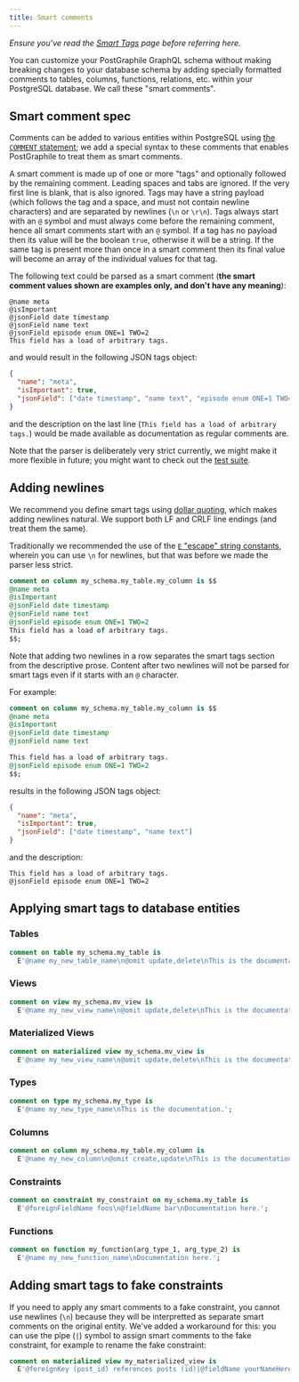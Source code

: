 ```yaml
---
title: Smart comments
---
```



_Ensure you've read the [Smart Tags](./smart-tags) page before referring here._

<p className={styles.intro}>

You can customize your PostGraphile GraphQL schema without making breaking
changes to your database schema by adding specially formatted comments to
tables, columns, functions, relations, etc. within your PostgreSQL database. We
call these "smart comments".

</p>

## Smart comment spec

Comments can be added to various entities within PostgreSQL using
[the `COMMENT` statement](https://www.postgresql.org/docs/current/sql-comment.html);
we add a special syntax to these comments that enables PostGraphile to treat
them as smart comments.

A smart comment is made up of one or more "tags" and optionally followed by the
remaining comment. Leading spaces and tabs are ignored. If the very first line
is blank, that is also ignored. Tags may have a string payload (which follows
the tag and a space, and must not contain newline characters) and are separated
by newlines (`\n` or `\r\n`). Tags always start with an `@` symbol and must
always come before the remaining comment, hence all smart comments start with
an `@` symbol. If a tag has no payload then its value will be the boolean
`true`, otherwise it will be a string. If the same tag is present more than
once in a smart comment then its final value will become an array of the
individual values for that tag.

The following text could be parsed as a smart comment (**the smart comment
values shown are examples only, and don't have any meaning**):

```
@name meta
@isImportant
@jsonField date timestamp
@jsonField name text
@jsonField episode enum ONE=1 TWO=2
This field has a load of arbitrary tags.
```

and would result in the following JSON tags object:

```json
{
  "name": "meta",
  "isImportant": true,
  "jsonField": ["date timestamp", "name text", "episode enum ONE=1 TWO=2"]
}
```

and the description on the last line
(`This field has a load of arbitrary tags.`) would be made available as
documentation as regular comments are.

Note that the parser is deliberately very strict currently, we might make it
more flexible in future; you might want to check out the
[test suite](https://github.com/graphile/graphile-engine/blob/master/packages/graphile-build-pg/__tests__/tags.test.js).

## Adding newlines

We recommend you define smart tags using [dollar
quoting](https://www.postgresql.org/docs/current/sql-syntax-lexical.html#SQL-SYNTAX-DOLLAR-QUOTING),
which makes adding newlines natural. We support both LF and CRLF line endings
(and treat them the same).

Traditionally we recommended the use of the
[`E` "escape" string constants](https://www.postgresql.org/docs/current/static/sql-syntax-lexical.html#SQL-SYNTAX-CONSTANTS),
wherein you can use `\n` for newlines, but that was before we made the parser less strict.

```sql
comment on column my_schema.my_table.my_column is $$
@name meta
@isImportant
@jsonField date timestamp
@jsonField name text
@jsonField episode enum ONE=1 TWO=2
This field has a load of arbitrary tags.
$$;
```

Note that adding two newlines in a row separates the smart tags section from the
descriptive prose. Content after two newlines will not be parsed for smart tags
even if it starts with an `@` character.

For example:

```sql
comment on column my_schema.my_table.my_column is $$
@name meta
@isImportant
@jsonField date timestamp
@jsonField name text

This field has a load of arbitrary tags.
@jsonField episode enum ONE=1 TWO=2
$$;
```

results in the following JSON tags object:

```json
{
  "name": "meta",
  "isImportant": true,
  "jsonField": ["date timestamp", "name text"]
}
```

and the description:

```
This field has a load of arbitrary tags.
@jsonField episode enum ONE=1 TWO=2
```

## Applying smart tags to database entities

### Tables

```sql
comment on table my_schema.my_table is
  E'@name my_new_table_name\n@omit update,delete\nThis is the documentation.';
```

### Views

```sql
comment on view my_schema.mv_view is
  E'@name my_new_view_name\n@omit update,delete\nThis is the documentation.';
```

### Materialized Views

```sql
comment on materialized view my_schema.mv_view is
  E'@name my_new_view_name\n@omit update,delete\nThis is the documentation.';
```

### Types

```sql
comment on type my_schema.my_type is
  E'@name my_new_type_name\nThis is the documentation.';
```

### Columns

```sql
comment on column my_schema.my_table.my_column is
  E'@name my_new_column\n@omit create,update\nThis is the documentation.';
```

### Constraints

```sql
comment on constraint my_constraint on my_schema.my_table is
  E'@foreignFieldName foos\n@fieldName bar\nDocumentation here.';
```

### Functions

```sql
comment on function my_function(arg_type_1, arg_type_2) is
  E'@name my_new_function_name\nDocumentation here.';
```

## Adding smart tags to fake constraints

If you need to apply any smart comments to a fake constraint, you cannot use
newlines (`\n`) because they will be interpretted as separate smart comments on
the original entity. We've added a workaround for this: you can use the pipe
(`|`) symbol to assign smart comments to the fake constraint, for example to
rename the fake constraint:

```sql
comment on materialized view my_materialized_view is
  E'@foreignKey (post_id) references posts (id)|@fieldName yourNameHere';
```
